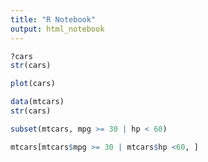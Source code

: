 ```yaml
---
title: "R Notebook"
output: html_notebook
---
```


```r
?cars
str(cars)
```

```r
plot(cars)
```

```r
data(mtcars)
str(cars)

subset(mtcars, mpg >= 30 | hp < 60)

mtcars[mtcars$mpg >= 30 | mtcars$hp <60, ]
```

